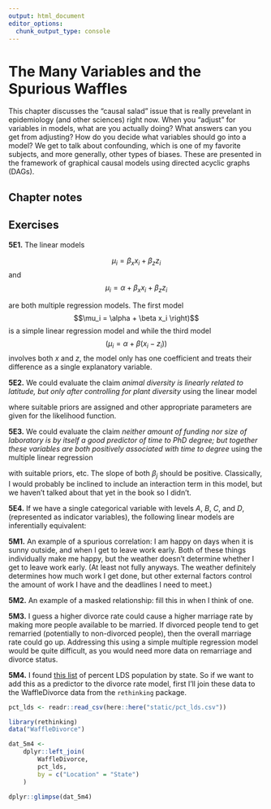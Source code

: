 ```yaml
---
output: html_document
editor_options: 
  chunk_output_type: console
---
```

# The Many Variables and the Spurious Waffles

This chapter discusses the "causal salad" issue that is really prevelant in epidemiology (and other sciences) right now. When you "adjust" for variables in models, what are you actually doing? What answers can you get from adjusting? How do you decide what variables should go into a model? We get to talk about confounding, which is one of my favorite subjects, and more generally, other types of biases. These are presented in the framework of graphical causal models using directed acyclic graphs (DAGs).

## Chapter notes



## Exercises

**5E1.** The linear models

$$\mu_i = \beta_x x_i + \beta_z z_i$$
and
$$\mu_i = \alpha + \beta_x x_i + \beta_z z_i$$

are both multiple regression models. The first model
$$\mu_i = \alpha + \beta x_i \right)$$
is a simple linear regression model and while the third model
$$\left( \mu_i = \alpha + \beta (x_i - z_i) \right)$$
involves both $x$ and $z$, the model only has one coefficient and treats their difference as a single explanatory variable.

**5E2.** We could evaluate the claim *animal diversity is linearly related to latitude, but only after controlling for plant diversity* using the linear model
\begin{align*}
\text{animal diversity}_i &\sim \mathrm{Likelihood}\left( \mu_i \right) \\
\mu_i &= \alpha + \beta_1 \left( \mathrm{latitude} \right) + \beta_2 \left( \text{plant diversity} \right)
\end{align*}

where suitable priors are assigned and other appropriate parameters are given for the likelihood function.

**5E3.** We could evaluate the claim *neither amount of funding nor size of laboratory is by itself a good predictor of time to PhD degree; but together these variables are both positively associated with time to degree* using the multiple linear regression
\begin{align*}
\mathrm{time to PhD}_i &\sim \mathrm{Likelihood}\left( \mu_i \right) \\
\mu_i &= \alpha + \beta_1 \left( \text{amount of funding} \right) + \beta_2 \left( \text{size of laboratory} \right)
\end{align*}

with suitable priors, etc. The slope of both $\beta_j$ should be positive. Classically, I would probably be inclined to include an interaction term in this model, but we haven't talked about that yet in the book so I didn't.

**5E4.** If we have a single categorical variable with levels $A,$ $B,$ $C,$ and $D,$ (represented as indicator variables), the following linear models are inferentially equivalent:
\begin{align*}
\mu_i &= \alpha + \beta_A A_i + \beta_B B_i + \beta_D D_i, \\
\mu_i &= \alpha + \beta_B B_i + \beta_C C_i + \beta_D D_i, \\
\mu_i &= \alpha_A A_i + \alpha_B B_i + \alpha_C C_i + \alpha_D D_i, \quad \text{ and }\\
\mu_i &= \alpha_A \left( 1 - B_i - C_i - D_i \right) + \alpha_B B_i + \alpha_C C_i + \alpha_D D_i.
\end{align*}

**5M1.** An example of a spurious correlation: I am happy on days when it is sunny outside, and when I get to leave work early. Both of these things individually make me happy, but the weather doesn't determine whether I get to leave work early. (At least not fully anyways. The weather definitely determines how much work I get done, but other external factors control the amount of work I have and the deadlines I need to meet.)

**5M2.** An example of a masked relationship: fill this in when I think of one.

**5M3.** I guess a higher divorce rate could cause a higher marriage rate by making more people available to be married. If divorced people tend to get remarried (potentially to non-divorced people), then the overall marriage rate could go up. Addressing this using a simple multiple regression model would be quite difficult, as you would need more data on remarriage and divorce status.

**5M4.** I found [this list](https://worldpopulationreview.com/state-rankings/mormon-population-by-state) of percent LDS population by state. So if we want to add this as a predictor to the divorce rate model, first I'll join these data to the WaffleDivorce data from the `rethinking` package.

```r
pct_lds <- readr::read_csv(here::here("static/pct_lds.csv"))

library(rethinking)
data("WaffleDivorce")

dat_5m4 <-
	dplyr::left_join(
		WaffleDivorce,
		pct_lds,
		by = c("Location" = "State")
	)

dplyr::glimpse(dat_5m4)
```


